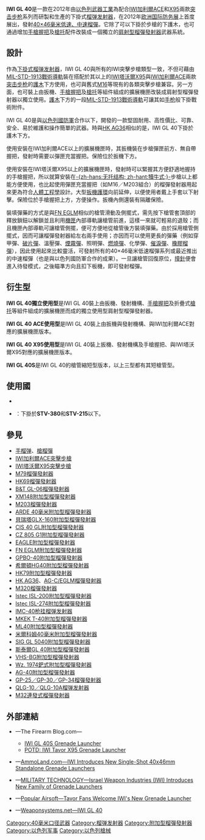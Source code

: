 {{noteTA
|G1=軍事
|G2=長度單位
|G3=Firearms
}}
{{Infobox Weapon
|name= IWI GL 40附加型榴彈發射器
|image= 
|image_size= 300px 
|caption= 
|origin= {{flagcountry|Israel}}
|type= [[榴弹发射器#附加型榴弹发射器|下掛式榴弹发射器]]
<!-- Type selection -->
|is_ranged= yes
|is_bladed= 
|is_explosive= 
|is_artillery= 
|is_vehicle= 
|is_missile= 
|is_UK= 
<!-- Service history -->
|service= 
|used_by= 
|wars=  
<!-- Production history -->
|designer= [[以色列軍事工業#小型武器|以色列武器工業]]（IWI）
|design_date= 2012年
|manufacturer= 以色列武器工業（IWI）
|unit_cost= 
|production_date= 2012年—
|number= 
|variants= <div class="NavFrame collapsed" style="color: black; background-color: #FFFFFF; margin: 0 auto; padding: 0 10px; text-align: left;"><div class="NavHead" style="background-color: #FFFFFF; margin: 0 auto; padding: 0 10px; font-weight:normal;"></div><div class="NavContent" style="background-color: #FFFFFF; margin: 0 auto; padding: 0 10px;">
* IWI GL 40獨立使用型
* IWI GL 40S獨立使用型
* IWI GL 40 ACE使用型
* IWI GL 40S ACE使用型
* IWI GL 40 X95使用型
* IWI GL 40S X95使用型
</div>
</div>
<!-- General specifications -->
|spec_label= 
|weight= <div class="NavFrame collapsed" style="color: black; background-color: #FFFFFF; margin: 0 auto; padding: 0 10px; text-align: left;"><div class="NavHead" style="background-color: #FFFFFF; margin: 0 auto; padding: 0 10px; font-weight:normal;">空槍：</div><div class="NavContent" style="background-color: #FFFFFF; margin: 0 auto; padding: 0 10px;">
* IWI GL 40獨立使用型：2[[千克|千克]]（4.41[[磅|磅]]）
* IWI GL 40S獨立使用型：1.94千克（4.28磅）
* IWI GL 40 ACE使用型：1.4千克（3.09磅）
* IWI GL 40S ACE使用型：1.34千克（2.95磅）
* IWI GL 40 X95使用型：1.3千克（2.87磅）
* IWI GL 40S X95使用型：1.24千克（2.73磅）
</div>
</div>
|length= <div class="NavFrame collapsed" style="color: black; background-color: #FFFFFF; margin: 0 auto; padding: 0 10px; text-align: left;"><div class="NavHead" style="background-color: #FFFFFF; margin: 0 auto; padding: 0 10px; font-weight:normal;"></div><div class="NavContent" style="background-color: #FFFFFF; margin: 0 auto; padding: 0 10px;">
* IWI GL 40獨立使用型、槍托縮折：606[[毫米|毫米]]（23.86[[英寸|英寸]]）
* IWI GL 40獨立使用型、槍托伸展：690毫米（27.17英吋）
* IWI GL 40S獨立使用型、槍托縮折：531毫米（20.91英吋）
* IWI GL 40S獨立使用型、槍托伸展：615毫米（24.21英吋）
* IWI GL 40 ACE使用型：414毫米（16.30英吋）
* IWI GL 40S ACE使用型：340毫米（13.39英吋）
* IWI GL 40 X95使用型：413毫米（16.30英吋）
* IWI GL 40S X95使用型：705 毫米（13.35英吋）
</div>
</div>
|part_length= <div class="NavFrame collapsed" style="color: black; background-color: #FFFFFF; margin: 0 auto; padding: 0 10px; text-align: left;"><div class="NavHead" style="background-color: #FFFFFF; margin: 0 auto; padding: 0 10px; font-weight:normal;"></div><div class="NavContent" style="background-color: #FFFFFF; margin: 0 auto; padding: 0 10px;">
* IWI GL 40：304.8毫米（12英吋）
* IWI GL 40S：228.6毫米（9英吋）
</div>
</div>
|width= 
|height= 
|diameter= 
|crew= 
<!-- Ranged weapon specifications --> 
|cartridge= [[40毫米榴彈|40×46毫米低速、中速榴彈]]
|caliber= 40毫米（1.57英吋）
|barrels= 1根，[[鋁合金|鋁合金]]製，具有{{Link-en|塗料光澤|Paint sheen|啞光}}黑的耐腐蝕[[表面處理|處理表面]]，[[槍口|槍口]]加強形成保護環，標準[[膛線|膛線]]纏距為1：48，膛線6條，右旋，{{Link-en|開槽化|Fluting (firearms)}}，滑動、側擺及[[中折式|中折式]]裝填結構
|action= <div class="NavFrame collapsed" style="color: black; background-color: #FFFFFF; margin: 0 auto; padding: 0 10px; text-align: left;"><div class="NavHead" style="background-color: #FFFFFF; margin: 0 auto; padding: 0 10px; font-weight:normal;"></div><div class="NavContent" style="background-color: #FFFFFF; margin: 0 auto; padding: 0 10px;">
* [[泵動式|泵動式]]
* 後膛閉鎖
* [[轉拴式槍栓|轉拴式槍栓]]
* [[扳机#单动式|純單動操作扳機]]
</div>
</div>
|mode= {{Link-en|單發|Single-shot}}
|rate= 12發／分鐘
|velocity= 75.89[[米每秒|米／秒]]（249[[英尺每秒|英尺／秒]]）
|range= <div class="NavFrame collapsed" style="color: black; background-color: #FFFFFF; margin: 0 auto; padding: 0 10px; text-align: left;"><div class="NavHead" style="background-color: #FFFFFF; margin: 0 auto; padding: 0 10px; font-weight:normal;"></div><div class="NavContent" style="background-color: #FFFFFF; margin: 0 auto; padding: 0 10px;">
* 點目標、低速型榴彈：100[[米_(单位)|公尺]]（109.36[[码|码]]，328.08[[英尺|英尺]]）
* 面目標、低速型榴彈：300公尺（328.08码，984.24英尺）
* 面目標、中速型榴彈（正在開發中）：625公尺（683.51码，2,050.52英尺）
</div>
</div>
|max_range= 625公尺（683.51码，2,050.52英尺）
|feed= 手動{{Link-en|後膛槍炮|Breechloader|後膛裝填}}
|sights= 獨立式榴彈發射器擴展[[機匣|機匣]]或步槍上的[[皮卡汀尼導軌|MIL-STD-1913戰術導軌]]安裝可用的輔助瞄准器：<div class="NavFrame collapsed" style="color: black; background-color: #FFFFFF; margin: 0 auto; padding: 0 10px; text-align: left;"><div class="NavHead" style="background-color: #FFFFFF; margin: 0 auto; padding: 0 10px; font-weight:normal;"></div><div class="NavContent" style="background-color: #FFFFFF; margin: 0 auto; padding: 0 10px;">
* [[機械瞄具|機械瞄具]]：
** [[立式標尺|立式標尺]][[照門|照門]]連柱狀[[照準器|準星]]（照門及準星具有[[氚|氚]]光夜間用瞄準點，標尺可折疊或拆卸）
** [[象限測距瞄準具|象限測距瞄準具]]
* [[瞄準鏡|光學瞄準鏡]]
* [[紅點鏡|紅點鏡／反射式瞄準鏡]]
** MEPRO GLS
* [[全像武器照準器|全息瞄準鏡]]
* [[夜視鏡|夜視鏡]]
* [[熱成像儀|熱成像儀]]
* [[火控系統|火控組件]]（FCU）
** FN FCU-850N
** FN FCU-1.5M
** 貝瑞塔榴彈發射器火控系統
* [[雷射瞄準器|雷射瞄準器]]
</div>
</div>
<!-- 火炮規格 -->
|breech= 
|recoil= 
|carriage= 
|elevation= 
|traverse= 
<!-- 刃器規格 --> 
|blade_type= 
|hilt_type= 
|sheath_type= 
|head_type= 
|haft_type= 
<!-- 爆炸物內填炸藥規格 --> 
|filling= 
|filling_weight= 
|detonation= 
|yield= 
<!-- 車輛/飛彈規格 -->
|armour= 
|primary_armament= 
|secondary_arament= 
|engine= 
|engine_power= 
|transmission= 
|payload_capacity= 
|fuel_capacity= 
|pw_ratio= 
|suspension= 
|clearance= 
|vehicle_range= 
|speed= 
|guidance= 
|steering= 
<!-- Missiles only -->
|wingspan= 
|propellant= 
|ceiling= 
|altitude= 
|depth= 
|boost= 
|accuracy= 
|launch_platform= 
|transport= 
}}

'''IWI GL 40'''是一款在2012年由[[以色列|以色列]][[以色列軍事工業#小型武器|武器工業]]為配合[[IWI加利爾ACE突擊步槍|IWI加利爾ACE]]和[[IWI塔沃爾X95突擊步槍|X95]]兩款[[突击步枪|突击步枪]]系列而研製和生產的{{Link-en|單發|Single-shot}}下掛式[[榴弹发射器|榴弹发射器]]，在2012年[[欧洲国际防务展|欧洲国际防务展]]上首度展出，發射[[40毫米榴彈|40×46毫米低速、中速榴彈]]。它除了可以下掛於步槍的下護木，也可通過增加[[手槍握把|手槍握把]]及[[槍托|槍托]]配件改裝成一個獨立的[[榴弹发射器#肩射型榴弹发射器|肩射型榴彈發射器]]武器系統。

== 設計 ==
作為[[榴弹发射器#附加型榴弹发射器|下掛式榴弹发射器]]，IWI GL 40與所有的IWI突擊步槍類型一致，不但可藉由[[皮卡汀尼導軌|MIL-STD-1913戰術導軌]]裝在搭配於其以上的[[IWI塔沃爾X95突擊步槍|IWI塔沃爾X95]]與[[IWI加利爾ACE突擊步槍|IWI加利爾ACE]]兩款[[突击步枪|突击步枪]]的[[護木|護木]]下方使用，也可與舊式[[M16突擊步槍|M16]]等現有的各類突擊步槍兼容。另一方面，也可裝上由扳機、[[手槍握把|手槍握把]]及{{Link-en|伸縮式槍托|Telescoping stock|伸縮式}}[[槍托|槍托]]等組件組成的擴展機匣改裝成肩射型榴彈發射器以獨立使用。[[護木|護木]]下方的一段[[皮卡汀尼導軌|MIL-STD-1913戰術導軌]]可讓其如[[手枪|手枪]]般下掛戰術附件。

IWI GL 40是與[[以色列國防軍|以色列國防軍]]合作以下，開發的一款堅固耐用、高性價比、可靠、安全、易於維護和操作簡單的武器。時與[[HK_AG36附加型榴彈發射器|HK AG36]]相似的是，IWI GL 40下掛於護木下方。

使用安裝在IWI加利爾ACE以上的擴展機匣時，其扳機裝在步槍彈匣前方、無自帶握把，發射時需要以彈匣充當握把。保險位於扳機下方。

使用安裝在IWI塔沃爾X95以上的擴展機匣時，發射時可以緊握其方便舒適地握持的手槍握把，所以就算安裝在[[犢牛式_(槍械)|-{zh-hans:无托结构; zh-hant:犢牛式;}-]]步槍以上都能方便使用，也比起使用彈匣充當握把（如M16／M203組合）的榴彈發射器用起來更為符合[[人因工程学|人體工程學]]設計。大型[[扳機護環|扳機護環]]向前延伸，以便使用者戴上手套以下射擊。保險位於手槍握把上方，方便操作。扳機內側還裝有隔離保險。

裝填彈藥的方式是與[[FN_EGLM附加型榴彈發射器|FN EGLM]]相似的槍管滑動及側擺式，需先按下槍管套頂部的釋放鎖鈕以解鎖並且利用[[機匣|機匣]]內部導軌讓槍管前進，這樣一來就可輕易的退殼；而且機匣內部導軌可讓槍管側擺，便可方便地從槍管後方裝填彈藥。由於採用槍管側擺式，因而可讓榴彈發射器給左右兩手使用；亦因而可以使用更長的彈藥（例如穿甲彈、[[破片杀伤|破片彈]]、溫壓彈、[[煙霧彈|煙霧彈]]、照明彈、[[凝固汽油弹|燃燒彈]]、化學彈、[[催淚彈|催淚彈]]、[[非致命性武器|橡膠榴彈]]），因此使用起來比較靈活，可發射所有的40×46毫米低速榴彈系列或最近推出的中速榴彈（也是與以色列國防軍合作的成果）。一旦讓槍管回復原位，[[撞針|撞針]]便會進入待發模式，之後瞄準方向且扣下板機，即可發射榴彈。

== 衍生型 ==
'''IWI GL 40獨立使用型'''是IWI GL 40裝上由扳機、發射機構、[[手槍握把|手槍握把]]及{{Link-en|伸縮式槍托|Telescoping stock|伸縮}}折疊式[[槍托|槍托]]等組件組成的擴展機匣而成的獨立使用型肩射型榴彈發射器。

'''IWI GL 40 ACE使用型'''是IWI GL 40裝上由扳機與發射機構、與IWI加利爾ACE對應的擴展機匣版本。

'''IWI GL 40 X95使用型'''是IWI GL 40裝上扳機、發射機構及手槍握把、與IWI塔沃爾X95對應的擴展機匣版本。

'''IWI GL 40S'''是IWI GL 40的槍管縮短型版本，以上三型都有其短槍管型。

== 使用國 ==
* {{flagcountry|Israel}}
* {{flagcountry|Vietnam}}：下掛於'''STV-380'''和'''STV-215'''以下。

== 參見 ==
{{refbegin|2}}
* [[手榴弹|手榴弹]]、[[步槍用榴彈|槍榴彈]]
* [[IWI加利爾ACE突擊步槍|IWI加利爾ACE突擊步槍]]
* [[IWI塔沃爾X95突擊步槍|IWI塔沃爾X95突擊步槍]]
* [[M79榴彈發射器|M79榴彈發射器]]
* [[HK69榴彈發射器|HK69榴彈發射器]]
* [[B&T_GL-06榴彈發射器|B&T GL-06榴彈發射器]]
* [[XM148附加型榴彈發射器|XM148附加型榴彈發射器]]
* [[M203榴彈發射器|M203榴彈發射器]]
* [[ARDE_40毫米附加型榴彈發射器|ARDE 40毫米附加型榴彈發射器]]
* [[貝瑞塔GLX-160附加型榴彈發射器|貝瑞塔GLX-160附加型榴彈發射器]]
* [[CIS_40_GL附加型榴彈發射器|CIS 40 GL附加型榴彈發射器]]
* [[CZ_805_G1附加型榴彈發射器|CZ 805 G1附加型榴彈發射器]]
* [[EAGLE附加型榴彈發射器|EAGLE附加型榴彈發射器]]
* [[FN_EGLM附加型榴彈發射器|FN EGLM附加型榴彈發射器]]
* [[GPBO-40附加型榴彈發射器|GPBO-40附加型榴彈發射器]]
* [[希爾頓HG40附加型榴彈發射器|希爾頓HG40附加型榴彈發射器]]
* [[HK79附加型榴彈發射器|HK79附加型榴彈發射器]]
* [[HK_AG36附加型榴彈發射器|HK AG36]]、[[HK_AG-C/EGLM附加型榴彈發射器|AG-C/EGLM榴彈發射器]]
* [[M320榴彈發射器|M320榴彈發射器]]
* [[Istec_ISL-200附加型榴彈發射器|Istec ISL-200附加型榴彈發射器]]
* [[Istec_ISL-274附加型榴彈發射器|Istec ISL-274附加型榴彈發射器]]
* [[IMC-40枪挂榴弹发射器|IMC-40枪挂榴弹发射器]]
* [[MKEK_T-40附加型榴彈發射器|MKEK T-40附加型榴彈發射器]]
* [[ML40附加型榴彈發射器|ML40附加型榴彈發射器]]
* [[米爾科姆40毫米附加型榴彈發射器|米爾科姆40毫米附加型榴彈發射器]]
* [[SIG_GL_5040附加型榴彈發射器|SIG GL 5040附加型榴彈發射器]]
* [[斯泰爾GL_40附加型榴彈發射器|斯泰爾GL 40附加型榴彈發射器]]
* [[VHS-BG附加型榴彈發射器|VHS-BG附加型榴彈發射器]]
* [[Wz._1974鈀式附加型榴彈發射器|Wz. 1974鈀式附加型榴彈發射器]]
* [[AG-40附加型榴彈發射器|AG-40附加型榴彈發射器]]
* [[GP-25附加型榴彈發射器|GP-25／GP-30／GP-34榴彈發射器]]
* [[10式枪挂榴弹发射器|QLG-10／QLG-10A榴弹发射器]]
* [[米尔科姆转轮连发式榴弹发射器|M32連發式榴彈發射器]]
{{refend}}
<!-- == 資料來源 ==
<div class="references-small">
<references />
</div> -->

== 外部連結 ==
* {{en icon}}—The Firearm Blog.com—
** [http://www.thefirearmblog.com/blog/2012/06/06/iwi-gl-40s-grenade-launcher/ IWI GL 40S Grenade Launcher]{{Wayback|url=http://www.thefirearmblog.com/blog/2012/06/06/iwi-gl-40s-grenade-launcher/ |date=20150610232807 }}
** [http://www.thefirearmblog.com/blog/2016/07/27/potd-iwi-tavor-x95-grenade-launcher/ POTD: IWI Tavor X95 Grenade Launcher]{{Wayback|url=http://www.thefirearmblog.com/blog/2016/07/27/potd-iwi-tavor-x95-grenade-launcher/ |date=20160730003129 }}
* {{en icon}}—[http://www.ammoland.com/2012/06/israel-weapon-industries-single-shot-40x46mm-standalone-grenade-launchers/#axzz3cxDCaQl0 AmmoLand.com—IWI Introduces New Single-Shot 40x46mm Standalone Grenade Launchers]{{Wayback|url=http://www.ammoland.com/2012/06/israel-weapon-industries-single-shot-40x46mm-standalone-grenade-launchers/#axzz3cxDCaQl0 |date=20150429125559 }}
* {{en icon}}—[https://web.archive.org/web/20160304130216/http://www.miltechmag.com/2012/06/israel-weapon-industries-iwi-introduces.html MILITARY TECHNOLOGY—Israel Weapon Industries (IWI) Introduces New Family of Grenade Launchers]
* {{en icon}}—[http://www.popularairsoft.com/tavor-fans-welcome-iwis-new-grenade-launcher Popular Airsoft—Tavor Fans Welcome IWI's New Grenade Launcher]{{Wayback|url=http://www.popularairsoft.com/tavor-fans-welcome-iwis-new-grenade-launcher |date=20160304213422 }}
* {{en icon}}—[http://weaponsystems.net/weaponsystem/BB02%20-%20GL%2040.html Weaponsystems.net—IWI GL 40]{{Wayback|url=http://weaponsystems.net/weaponsystem/BB02%20-%20GL%2040.html |date=20180819182329 }}

{{IMI IWI smallarms}}

[[Category:40毫米口径武器|Category:40毫米口径武器]]
[[Category:榴弹发射器|Category:榴弹发射器]]
[[Category:附加型榴彈發射器|Category:附加型榴彈發射器]]
[[Category:以色列军事|Category:以色列军事]]
[[Category:以色列槍械|Category:以色列槍械]]
